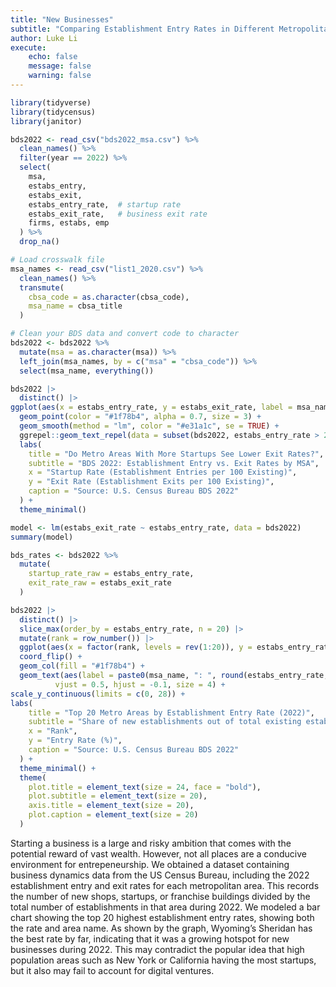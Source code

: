 ```yaml
---
title: "New Businesses"
subtitle: "Comparing Establishment Entry Rates in Different Metropolitan Areas"
author: Luke Li
execute:
    echo: false
    message: false
    warning: false
---
```



```r
library(tidyverse)
library(tidycensus)
library(janitor)
```

```r
bds2022 <- read_csv("bds2022_msa.csv") %>%
  clean_names() %>%
  filter(year == 2022) %>%
  select(
    msa,
    estabs_entry,        
    estabs_exit,  
    estabs_entry_rate,  # startup rate
    estabs_exit_rate,   # business exit rate
    firms, estabs, emp
  ) %>%
  drop_na()
```

```r
# Load crosswalk file
msa_names <- read_csv("list1_2020.csv") %>%
  clean_names() %>%
  transmute(
    cbsa_code = as.character(cbsa_code),
    msa_name = cbsa_title
  )

# Clean your BDS data and convert code to character
bds2022 <- bds2022 %>%
  mutate(msa = as.character(msa)) %>%
  left_join(msa_names, by = c("msa" = "cbsa_code")) %>%
  select(msa_name, everything())
```

```r
bds2022 |>
  distinct() |> 
ggplot(aes(x = estabs_entry_rate, y = estabs_exit_rate, label = msa_name)) +
  geom_point(color = "#1f78b4", alpha = 0.7, size = 3) +
  geom_smooth(method = "lm", color = "#e31a1c", se = TRUE) +
  ggrepel::geom_text_repel(data = subset(bds2022, estabs_entry_rate > 20)) +
  labs(
    title = "Do Metro Areas With More Startups See Lower Exit Rates?",
    subtitle = "BDS 2022: Establishment Entry vs. Exit Rates by MSA",
    x = "Startup Rate (Establishment Entries per 100 Existing)",
    y = "Exit Rate (Establishment Exits per 100 Existing)",
    caption = "Source: U.S. Census Bureau BDS 2022"
  ) +
  theme_minimal()
```

```r
model <- lm(estabs_exit_rate ~ estabs_entry_rate, data = bds2022)
summary(model)
```

```r
bds_rates <- bds2022 %>%
  mutate(
    startup_rate_raw = estabs_entry_rate,
    exit_rate_raw = estabs_exit_rate
  )
```

```r
bds2022 |>
  distinct() |> 
  slice_max(order_by = estabs_entry_rate, n = 20) |>
  mutate(rank = row_number()) |>
  ggplot(aes(x = factor(rank, levels = rev(1:20)), y = estabs_entry_rate)) +
  coord_flip() + 
  geom_col(fill = "#1f78b4") +
  geom_text(aes(label = paste0(msa_name, ": ", round(estabs_entry_rate, 1))), 
          vjust = 0.5, hjust = -0.1, size = 4) +
scale_y_continuous(limits = c(0, 28)) +
labs(
    title = "Top 20 Metro Areas by Establishment Entry Rate (2022)",
    subtitle = "Share of new establishments out of total existing establishments",
    x = "Rank",
    y = "Entry Rate (%)",
    caption = "Source: U.S. Census Bureau BDS 2022"
  ) +
  theme_minimal() + 
  theme(
    plot.title = element_text(size = 24, face = "bold"),
    plot.subtitle = element_text(size = 20),
    axis.title = element_text(size = 20),
    plot.caption = element_text(size = 20)
  )
```

Starting a business is a large and risky ambition that comes with the potential reward of vast wealth. However, not all places are a conducive environment for entrepeneurship. We obtained a dataset containing business dynamics data from the US Census Bureau, including the 2022 establishment entry and exit rates for each metropolitan area. This records the number of new shops, startups, or franchise buildings divided by the total number of establishments in that area during 2022. We modeled a bar chart showing the top 20 highest establishment entry rates, showing both the rate and area name. As shown by the graph, Wyoming's Sheridan has the best rate by far, indicating that it was a growing hotspot for new businesses during 2022. This may contradict the popular idea that high population areas such as New York or California having the most startups, but it also may fail to account for digital ventures.